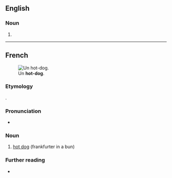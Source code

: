 {{also|hotdog|Hotdog|hot dog|Hot Dog}}

==English==

===Noun===
{{en-noun|head=[[hot]]-[[dog]]}}

# {{alternative spelling of|hot dog|lang=en}}

----

==French==
{{wikipedia|lang=fr}}
[[Image:HotDog.jpg|thumb|Un '''hot-dog'''.]]

===Etymology===
{{bor|fr|en|hot dog}}.

===Pronunciation===
* {{IPA|/ɔt.dɔɡ/|lang=fr}}

===Noun===
{{fr-noun|m}}

# [[hot dog]] (frankfurter in a bun)

===Further reading===
* {{R:TLFi}}